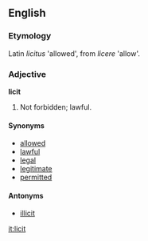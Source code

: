 ==English==

===Etymology===
Latin ''licitus'' 'allowed', from ''licere'' 'allow'.

===Adjective===
'''licit'''
# Not forbidden; lawful.

====Synonyms====
*[[allowed]]
*[[lawful]]
*[[legal]]
*[[legitimate]]
*[[permitted]]

====Antonyms====
*[[illicit]]

[[it:licit]]